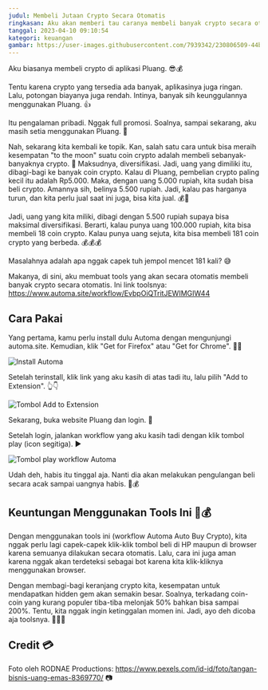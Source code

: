 ```yaml
---
judul: Membeli Jutaan Crypto Secara Otomatis
ringkasan: Aku akan memberi tau caranya membeli banyak crypto secara otomatis di Pluang
tanggal: 2023-04-10 09:10:54
kategori: keuangan
gambar: https://user-images.githubusercontent.com/7939342/230806509-44b899ae-27d7-48e1-847c-712bb80634cc.jpg
---
```


Aku biasanya membeli crypto di aplikasi Pluang. 😎💰

Tentu karena crypto yang tersedia ada banyak, aplikasinya juga ringan. Lalu, potongan biayanya juga rendah. Intinya, banyak sih keunggulannya menggunakan Pluang. 👍

Itu pengalaman pribadi. Nggak full promosi. Soalnya, sampai sekarang, aku masih setia menggunakan Pluang. 💪

Nah, sekarang kita kembali ke topik. Kan, salah satu cara untuk bisa meraih kesempatan "to the moon" suatu coin crypto adalah membeli sebanyak-banyaknya crypto. 🚀 Maksudnya, diversifikasi. Jadi, uang yang dimiliki itu, dibagi-bagi ke banyak coin crypto. Kalau di Pluang, pembelian crypto paling kecil itu adalah Rp5.000. Maka, dengan uang 5.000 rupiah, kita sudah bisa beli crypto. Amannya sih, belinya 5.500 rupiah. Jadi, kalau pas harganya turun, dan kita perlu jual saat ini juga, bisa kita jual. 💰💸

Jadi, uang yang kita miliki, dibagi dengan 5.500 rupiah supaya bisa maksimal diversifikasi. Berarti, kalau punya uang 100.000 rupiah, kita bisa membeli 18 coin crypto. Kalau punya uang sejuta, kita bisa membeli 181 coin crypto yang berbeda. 💰💰💰

Masalahnya adalah apa nggak capek tuh jempol mencet 181 kali? 😅

Makanya, di sini, aku membuat tools yang akan secara otomatis membeli banyak crypto secara otomatis. Ini link toolsnya: https://www.automa.site/workflow/EvbpOiQTritJEWIMGIW44

## Cara Pakai

Yang pertama, kamu perlu install dulu Automa dengan mengunjungi automa.site. Kemudian, klik "Get for Firefox" atau "Get for Chrome". 🦊🌐

![Install Automa](https://user-images.githubusercontent.com/7939342/230807719-44a4c05e-c3e3-4bde-9000-866f492896bf.png)

Setelah terinstall, klik link yang aku kasih di atas tadi itu, lalu pilih "Add to Extension". 👆👇

![Tombol Add to Extension](https://user-images.githubusercontent.com/7939342/230807839-adb6b889-fb46-4865-a336-2a834e602419.png)

Sekarang, buka website Pluang dan login. 🔑

Setelah login, jalankan workflow yang aku kasih tadi dengan klik tombol play (icon segitiga). ▶️

![Tombol play workflow Automa](https://user-images.githubusercontent.com/7939342/230807913-fb73e75d-6ccf-4f82-a565-4150692acd98.png)

Udah deh, habis itu tinggal aja. Nanti dia akan melakukan pengulangan beli secara acak sampai uangnya habis. 🤖💰

## Keuntungan Menggunakan Tools Ini 🤖💰

Dengan menggunakan tools ini (workflow Automa Auto Buy Crypto), kita nggak perlu lagi capek-capek klik-klik tombol beli di HP maupun di browser karena semuanya dilakukan secara otomatis. Lalu, cara ini juga aman karena nggak akan terdeteksi sebagai bot karena kita klik-kliknya menggunakan browser.

Dengan membagi-bagi keranjang crypto kita, kesempatan untuk mendapatkan hidden gem akan semakin besar. Soalnya, terkadang coin-coin yang kurang populer tiba-tiba melonjak 50% bahkan bisa sampai 200%. Tentu, kita nggak ingin ketinggalan momen ini. Jadi, ayo deh dicoba aja toolsnya. 💪💸💎

## Credit 💳

Foto oleh RODNAE Productions: https://www.pexels.com/id-id/foto/tangan-bisnis-uang-emas-8369770/ 📷
